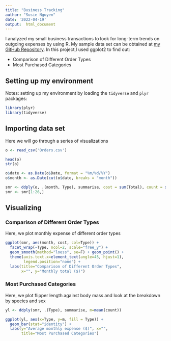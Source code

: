 ---
title: "Business Tracking"
author: "Susie Nguyen"
date: '2022-04-19'
output:  html_document
---

I analyzed my small business transactions to look for long-term trends on outgoing expenses by using R. My sample data set can be obtained at [my GitHub Repository](https://github.com/susieng/Business-Tracking-Projects).
In this project,I used ggplot2 to find out:

* Comparison of Different Order Types
* Most Purchased Categories 

## Setting up my environment
Notes: setting up my environment by loading the `tidyverse` and `plyr` packages:
```{r loading packages}
library(plyr)
library(tidyverse)
```

## Importing data set
Here we will go through a series of visualizations
```{r}
o <- read_csv('Orders.csv')

head(o)
str(o)

o$date <- as.Date(o$Date, format = "%m/%d/%Y")
o$month <- as.Date(cut(o$date, breaks = "month"))

smr <- ddply(o, .(month, Type), summarise, cost = sum(Total), count = sum(Quantity))
smr <- smr[1:26,]
```

## Visualizing

### Comparison of Different Order Types
Here, we plot monthly expense of different order types
```{r}
ggplot(smr, aes(month, cost, col=Type)) +
  facet_wrap(~Type, ncol=2, scale="free_y") +
  geom_smooth(method="loess", se=F) + geom_point() +
  theme(axis.text.x=element_text(angle=45, hjust=1),
        legend.position="none") +
  labs(title="Comparison of Different Order Types",
       x="", y="Monthly total ($)")
```

### Most Purchased Categories
Here, we plot flipper length against body mass and look at the breakdown by species and sex
```{r}
yl <- ddply(smr, .(Type), summarise, m=mean(count))

ggplot(yl, aes(x=Type, y=m, fill = Type)) +
  geom_bar(stat="identity") +
  labs(y="Average monthly expense ($)", x="",
       title="Most Purchased Categories")
```

